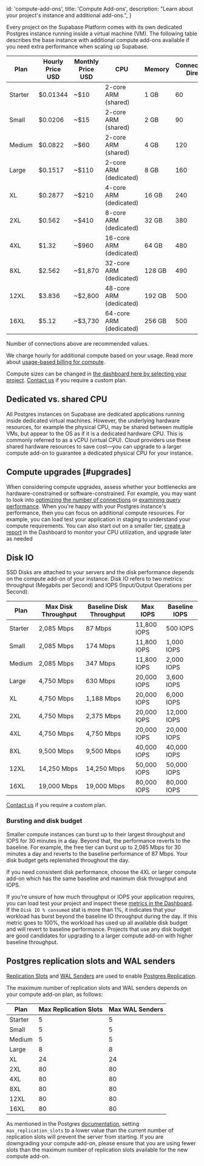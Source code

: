 
  id: 'compute-add-ons',
  title: 'Compute Add-ons',
  description: "Learn about your project's instance and additional add-ons.",
}

Every project on the Supabase Platform comes with its own dedicated Postgres instance running inside a virtual machine (VM). The following table describes the base instance with additional compute add-ons available if you need extra performance when scaling up Supabase.

| Plan    | Hourly Price USD | Monthly Price USD | CPU                     | Memory | Connections: Direct | Connections: Pooler |
| ------- | ---------------- | ----------------- | ----------------------- | ------ | ------------------- | ------------------- |
| Starter | $0.01344         | ~$10              | 2-core ARM (shared)     | 1 GB   | 60                  | 200                 |
| Small   | $0.0206          | ~$15              | 2-core ARM (shared)     | 2 GB   | 90                  | 1000                |
| Medium  | $0.0822          | ~$60              | 2-core ARM (shared)     | 4 GB   | 120                 | 1000                |
| Large   | $0.1517          | ~$110             | 2-core ARM (dedicated)  | 8 GB   | 160                 | 1000                |
| XL      | $0.2877          | ~$210             | 4-core ARM (dedicated)  | 16 GB  | 240                 | 1000                |
| 2XL     | $0.562           | ~$410             | 8-core ARM (dedicated)  | 32 GB  | 380                 | 1500                |
| 4XL     | $1.32            | ~$960             | 16-core ARM (dedicated) | 64 GB  | 480                 | 3000                |
| 8XL     | $2.562           | ~$1,870           | 32-core ARM (dedicated) | 128 GB | 490                 | 6000                |
| 12XL    | $3.836           | ~$2,800           | 48-core ARM (dedicated) | 192 GB | 500                 | 9000                |
| 16XL    | $5.12            | ~$3,730           | 64-core ARM (dedicated) | 256 GB | 500                 | 12,000              |

Number of connections above are recommended values.

We charge hourly for additional compute based on your usage. Read more about [usage-based billing for compute](/docs/guides/platform/org-based-billing#usage-based-billing-for-compute).

Compute sizes can be changed in [the dashboard here by selecting your project](https://supabase.com/dashboard/project/_/settings/addons?panel=computeInstance). [Contact us](https://supabase.com/contact/enterprise) if you require a custom plan.

## Dedicated vs. shared CPU

All Postgres instances on Supabase are dedicated applications running inside dedicated virtual machines. However, the underlying hardware resources, for example the physical CPU, may be shared between multiple VMs, but appear to the OS as if it is a dedicated hardware CPU. This is commonly referred to as a vCPU (virtual CPU). Cloud providers use these shared hardware resources to save cost—you can upgrade to a larger compute add-on to guarantee a dedicated physical CPU for your instance.

## Compute upgrades [#upgrades]

When considering compute upgrades, assess whether your bottlenecks are hardware-constrained or software-constrained. For example, you may want to look into [optimizing the number of connections](/docs/guides/platform/performance#optimizing-the-number-of-connections) or [examining query performance](/docs/guides/platform/performance#examining-query-performance). When you're happy with your Postgres instance's performance, then you can focus on additional compute resources. For example, you can load test your application in staging to understand your compute requirements. You can also start out on a smaller tier, [create a report](https://supabase.com/dashboard/project/_/reports) in the Dashboard to monitor your CPU utilization, and upgrade later as needed

## Disk IO

SSD Disks are attached to your servers and the disk performance depends on the compute add-on of your instance. Disk IO refers to two metrics: throughput (Megabits per Second) and IOPS (Input/Output Operations per Second).

| Plan    | Max Disk Throughput | Baseline Disk Throughput | Max IOPS    | Baseline IOPS |
| ------- | ------------------- | ------------------------ | ----------- | ------------- |
| Starter | 2,085 Mbps          | 87 Mbps                  | 11,800 IOPS | 500 IOPS      |
| Small   | 2,085 Mbps          | 174 Mbps                 | 11,800 IOPS | 1,000 IOPS    |
| Medium  | 2,085 Mbps          | 347 Mbps                 | 11,800 IOPS | 2,000 IOPS    |
| Large   | 4,750 Mbps          | 630 Mbps                 | 20,000 IOPS | 3,600 IOPS    |
| XL      | 4,750 Mbps          | 1,188 Mbps               | 20,000 IOPS | 6,000 IOPS    |
| 2XL     | 4,750 Mbps          | 2,375 Mbps               | 20,000 IOPS | 12,000 IOPS   |
| 4XL     | 4,750 Mbps          | 4,750 Mbps               | 20,000 IOPS | 20,000 IOPS   |
| 8XL     | 9,500 Mbps          | 9,500 Mbps               | 40,000 IOPS | 40,000 IOPS   |
| 12XL    | 14,250 Mbps         | 14,250 Mbps              | 50,000 IOPS | 50,000 IOPS   |
| 16XL    | 19,000 Mbps         | 19,000 Mbps              | 80,000 IOPS | 80,000 IOPS   |

[Contact us](https://supabase.com/contact/enterprise) if you require a custom plan.

### Bursting and disk budget

Smaller compute instances can burst up to their largest throughput and IOPS for 30 minutes in a day. Beyond that, the performance reverts to the baseline. For example, the free tier can burst up to 2,085 Mbps for 30 minutes a day and reverts to the baseline performance of 87 Mbps. Your disk budget gets replenished throughout the day.

If you need consistent disk performance, choose the 4XL or larger compute add-on which has the same baseline and maximum disk throughput and IOPS.

If you're unsure of how much throughput or IOPS your application requires, you can load test your project and inspect these [metrics in the Dashboard](https://supabase.com/dashboard/project/_/reports). If the `Disk IO % consumed` stat is more than 1%, it indicates that your workload has burst beyond the baseline IO throughput during the day. If this metric goes to 100%, the workload has used up all available disk budget and will revert to baseline performance. Projects that use any disk budget are good candidates for upgrading to a larger compute add-on with higher baseline throughput.

## Postgres replication slots and WAL senders

[Replication Slots](https://postgresqlco.nf/doc/en/param/max_replication_slots) and [WAL Senders](https://postgresqlco.nf/doc/en/param/max_wal_senders/) are used to enable [Postgres Replication](/docs/guides/database/replication).

The maximum number of replication slots and WAL senders depends on your compute add-on plan, as follows:

| Plan    | Max Replication Slots | Max WAL Senders |
| ------- | --------------------- | --------------- |
| Starter | 5                     | 5               |
| Small   | 5                     | 5               |
| Medium  | 5                     | 5               |
| Large   | 8                     | 8               |
| XL      | 24                    | 24              |
| 2XL     | 80                    | 80              |
| 4XL     | 80                    | 80              |
| 8XL     | 80                    | 80              |
| 12XL    | 80                    | 80              |
| 16XL    | 80                    | 80              |

<Admonition type="caution">

As mentioned in the Postgres [documentation](https://postgresqlco.nf/doc/en/param/max_replication_slots/), setting `max_replication_slots` to a lower value than the current number of replication slots will prevent the server from starting. If you are downgrading your compute add-on, please ensure that you are using fewer slots than the maximum number of replication slots available for the new compute add-on.

</Admonition>


